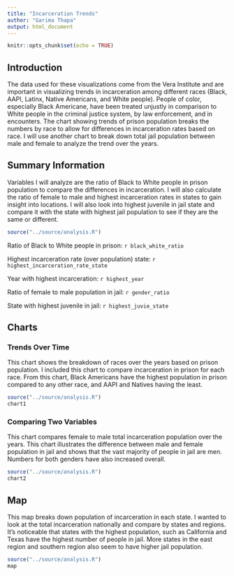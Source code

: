 ```yaml
---
title: "Incarceration Trends"
author: "Garima Thapa"
output: html_document
---
```


```r
knitr::opts_chunk$set(echo = TRUE)
```

## Introduction

The data used for these visualizations come from the Vera Institute and are important in visualizing trends in incarceration among different races (Black, AAPI, Latinx, Native Americans, and White people). People of color, especially Black Americane, have been treated unjustly in comparison to White people in the criminal justice system, by law enforcement, and in encounters. The chart showing trends of prison population breaks the numbers by race to allow for differences in incarceration rates based on race. I will use another chart to break down total jail population between male and female to analyze the trend over the years. 

## Summary Information
Variables I will analyze are the ratio of Black to White people in prison population to compare the differences in incarceration. I will also calculate the ratio of female to male and highest incarceration rates in states to gain insight into locations. I will also look into highest juvenile in jail state and compare it with the state with highest jail population to see if they are the same or different.
```r
source("../source/analysis.R")
```
Ratio of Black to White people in prison: ```r black_white_ratio```

Highest incarceration rate (over population) state: ```r highest_incarceration_rate_state```

Year with highest incarceration: ```r highest_year```

Ratio of female to male population in jail: ```r gender_ratio```

State with highest juvenile in jail: ```r highest_juvie_state```

## Charts

### Trends Over Time

This chart shows the breakdown of races over the years based on prison population. I included this chart to compare incarceration in prison for each race. From this chart, Black Americans have the highest population in prison compared to any other race, and AAPI and Natives having the least.

```r
source("../source/analysis.R")
chart1
```

### Comparing Two Variables

This chart compares female to male total incarceration population over the years. This chart illustrates the difference between male and female population in jail and shows that the vast majority of people in jail are men. Numbers for both genders have also increased overall. 

```r
source("../source/analysis.R")
chart2
```

## Map

This map breaks down population of incarceration in each state. I wanted to look at the total incarceration nationally and compare by states and regions. It's noticeable that states with the highest population, such as California and Texas have the highest number of people in jail. More states in the east region and southern region also seem to have higher jail population.

```r
source("../source/analysis.R")
map
```

